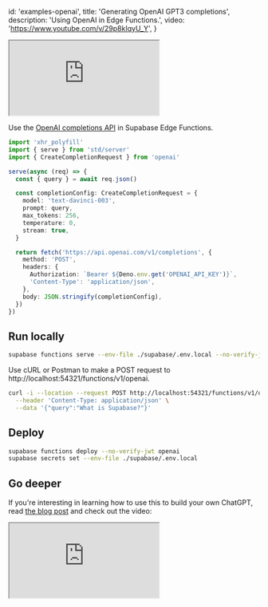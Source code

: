 
  id: 'examples-openai',
  title: 'Generating OpenAI GPT3 completions',
  description: 'Using OpenAI in Edge Functions.',
  video: 'https://www.youtube.com/v/29p8kIqyU_Y',
}

<div class="video-container">
  <iframe
    src="https://www.youtube-nocookie.com/embed/29p8kIqyU_Y"
    frameBorder="1"
    allow="accelerometer; autoplay; clipboard-write; encrypted-media; gyroscope; picture-in-picture"
    allowFullScreen
  ></iframe>
</div>

Use the [OpenAI completions API](https://platform.openai.com/docs/api-reference/completions) in Supabase Edge Functions.

```ts index.ts
import 'xhr_polyfill'
import { serve } from 'std/server'
import { CreateCompletionRequest } from 'openai'

serve(async (req) => {
  const { query } = await req.json()

  const completionConfig: CreateCompletionRequest = {
    model: 'text-davinci-003',
    prompt: query,
    max_tokens: 256,
    temperature: 0,
    stream: true,
  }

  return fetch('https://api.openai.com/v1/completions', {
    method: 'POST',
    headers: {
      Authorization: `Bearer ${Deno.env.get('OPENAI_API_KEY')}`,
      'Content-Type': 'application/json',
    },
    body: JSON.stringify(completionConfig),
  })
})
```

## Run locally

```bash
supabase functions serve --env-file ./supabase/.env.local --no-verify-jwt
```

Use cURL or Postman to make a POST request to http://localhost:54321/functions/v1/openai.

```bash
curl -i --location --request POST http://localhost:54321/functions/v1/openai \
  --header 'Content-Type: application/json' \
  --data '{"query":"What is Supabase?"}'
```

## Deploy

```bash
supabase functions deploy --no-verify-jwt openai
supabase secrets set --env-file ./supabase/.env.local
```

## Go deeper

If you're interesting in learning how to use this to build your own ChatGPT, read [the blog post](/blog/chatgpt-supabase-docs) and check out the video:

<div class="video-container">
  <iframe
    src="https://www.youtube-nocookie.com/embed/Yhtjd7yGGGA"
    frameBorder="1"
    allow="accelerometer; autoplay; clipboard-write; encrypted-media; gyroscope; picture-in-picture"
    allowFullScreen
  ></iframe>
</div>



